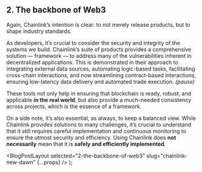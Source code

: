 
## 2. The backbone of Web3

Again, Chainlink’s intention is clear: to not merely release products, but to shape industry standards.

As developers, it’s crucial to consider the security and integrity of the systems we build. Chainlink’s suite of products provides a comprehensive solution — framework — to address many of the vulnerabilities inherent in decentralized applications. This is demonstrated in their approach to integrating external data sources, automating logic-based tasks, facilitating cross-chain interactions, and now streamlining contract-based interactions, ensuring low-latency data delivery and automated trade execution. _(pause)_

These tools not only help in ensuring that blockchain is ready, robust, and applicable **in the real world**, but also provide a much-needed consistency across projects, which is the essence of a framework.

On a side note, it’s also essential, as always, to keep a balanced view. While Chainlink provides solutions to many challenges, it’s crucial to understand that it still requires careful implementation and continuous monitoring to ensure the utmost security and efficiency. Using Chainlink does **not** **necessarily** mean that it is **safely and efficiently implemented**.

  <BlogPostLayout selected="2-the-backbone-of-web3" slug="chainlink-new-dawn" {...props} />
);